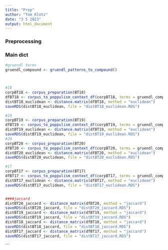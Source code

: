 ---
title: "Prep"
author: "Tom Klotz"
date: "3 5 2023"
output: html_document
---
 
### Preprocessing
 
### Main dict

```{r}
#gruendl terms
gruendl_compound <- gruendl_patterns_to_compound()



#18
corpBT18 <- corpus_preparation(BT18)
dfBT18 <- corpus_to_poppulism_context_df(corpBT18, terms = gruendl_compound)
distBT18_euclidean <- distance.matrix(dfBT18, method = "euclidean")
saveRDS(distBT18_euclidean, file = "distBT18_euclidean.RDS")

#19
corpBT19 <- corpus_preparation(BT19)
dfBT19 <- corpus_to_poppulism_context_df(corpBT19, terms = gruendl_compound)
distBT19_euclidean <- distance.matrix(dfBT19, method = "euclidean")
saveRDS(distBT19_euclidean, file = "distBT19_euclidean.RDS")
#20
corpBT20 <- corpus_preparation(BT20)
dfBT20 <- corpus_to_poppulism_context_df(corpBT20, terms = gruendl_compound)
distBT20_euclidean <- distance.matrix(dfBT20, method = "euclidean")
saveRDS(distBT20_euclidean, file = "distBT20_euclidean.RDS")

#17
corpBT17 <- corpus_preparation(BT17)
dfBT17 <- corpus_to_poppulism_context_df(corpBT17, terms = gruendl_compound)
distBT17_euclidean <- distance.matrix(dfBT17, method = "euclidean")
saveRDS(distBT17_euclidean, file = "distBT17_euclidean.RDS")


####jaccard
distBT20_jaccard <- distance_matrix(dfBT20, method = "jaccard")
saveRDS(distBT20_jaccard, file = "distBT20_jaccard.RDS")
distBT19_jaccard <- distance_matrix(dfBT19, method = "jaccard")
saveRDS(distBT19_jaccard, file = "distBT19_jaccard.RDS")
distBT18_jaccard <- distance_matrix(dfBT18, method = "jaccard")
saveRDS(distBT18_jaccard, file = "distBT18_jaccard.RDS")
distBT17_jaccard <- distance_matrix(dfBT17, method = "jaccard")
saveRDS(distBT17_jaccard, file = "distBT17_jaccard.RDS")
```

```

